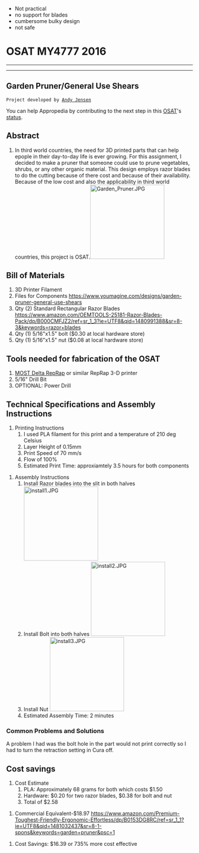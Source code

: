 {{notready}}
* Not practical
* no support for blades
* cumbersome bulky design
* not safe
{{delete|unsafe}}
=OSAT MY4777 2016=
----
 
----

==Garden Pruner/General Use Shears ==
 Project developed by [[Andy Jensen]]
{{Statusboxtop}}
{{status-design}}
{{status-prototype}}
You can help Appropedia by contributing to the next step in this [[OSAT]]'s [[:Category:Status|status]].
{{boxbottom}}

==Abstract==
# In third world countries, the need for 3D printed parts that can help epople in their day-to-day life is ever growing.  For this assignment, I decided to make a pruner that someone could use to prune vegetables, shrubs, or any other organic material.  This design employs razor blades to do the cutting because of there cost and because of their availability.  Because of the low cost and also the applicability in third world countries, this project is OSAT.[[Image:Garden Pruner.JPG|200px|right]]

== Bill of Materials==
# 3D Printer Filament
# Files for Components [[https://www.youmagine.com/designs/garden-pruner-general-use-shears]]
# Qty (2) Standard Rectangular Razor Blades [[https://www.amazon.com/OEMTOOLS-25181-Razor-Blades-Pack/dp/B000CMFJZ2/ref=sr_1_3?ie=UTF8&qid=1480991388&sr=8-3&keywords=razor+blades]]
# Qty (1) 5/16"x1.5" bolt ($0.30 at local hardware store)
# Qty (1) 5/16"x1.5" nut ($0.08 at local hardware store)

== Tools needed for fabrication of the OSAT==
# [[Athena Build Overview| MOST Delta RepRap]] or similar RepRap 3-D printer
# 5/16" Drill Bit 
# OPTIONAL: Power Drill

== Technical Specifications and Assembly Instructions==
# Printing Instructions
## I used PLA filament for this print and a temperature of 210 deg Celsius
## Layer Height of 0.15mm
## Print Speed of 70 mm/s
## Flow of 100%
## Estimated Print Time:  approxiamtely 3.5 hours for both components

# Assembly Instructions
## Install Razor blades into the slit in both halves  [[Image:install1.JPG|200px]]
## Install Bolt into both halves                      [[Image:install2.JPG|200px]]
## Install Nut                                        [[Image:install3.JPG|200px]]
## Estimated Assembly Time: 2 minutes



=== Common Problems and Solutions===
A problem I had was the bolt hole in the part would not print correctly so I had to turn the retraction setting in Cura off.

== Cost savings==

# Cost Estimate
## PLA:  Approximately 68 grams for both which costs $1.50
## Hardware:  $0.20 for two razor blades, $0.38 for bolt and nut
## Total of $2.58

# Commercial Equivalent-$18.97 [[https://www.amazon.com/Premium-Toughest-Friendly-Ergonomic-Effortless/dp/B0153DG8RC/ref=sr_1_1?ie=UTF8&qid=1481032437&sr=8-1-spons&keywords=garden+pruner&psc=1]]

# Cost Savings: $16.39 or 735% more cost effective